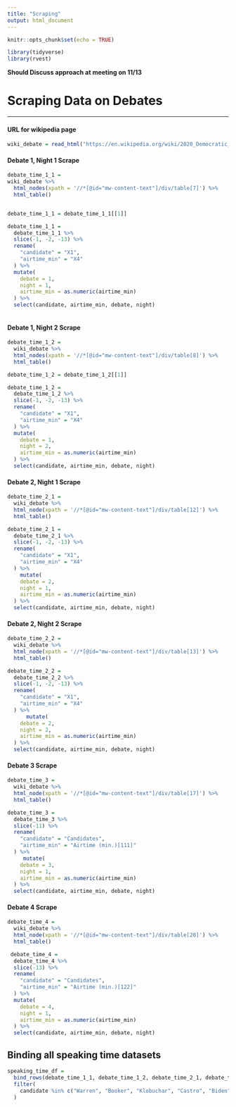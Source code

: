```yaml
---
title: "Scraping"
output: html_document
---
```


```r
knitr::opts_chunk$set(echo = TRUE)

library(tidyverse)
library(rvest)
```

**Should Discuss approach at meeting on 11/13**

# Scraping Data on Debates 
***

#### URL for wikipedia page

```r
wiki_debate = read_html("https://en.wikipedia.org/wiki/2020_Democratic_Party_presidential_debates_and_forums")
```

#### Debate 1, Night 1 Scrape

```r
debate_time_1_1 = 
wiki_debate %>% 
  html_nodes(xpath = '//*[@id="mw-content-text"]/div/table[7]') %>%
  html_table() 


debate_time_1_1 = debate_time_1_1[[1]] 

debate_time_1_1 = 
  debate_time_1_1 %>% 
  slice(-1, -2, -13) %>% 
  rename(
    "candidate" = "X1",
    "airtime_min" = "X4"
  ) %>% 
  mutate(
    debate = 1,
    night = 1,
    airtime_min = as.numeric(airtime_min)
  ) %>% 
  select(candidate, airtime_min, debate, night)
  

```

#### Debate 1, Night 2 Scrape

```r
debate_time_1_2 = 
  wiki_debate %>% 
  html_nodes(xpath = '//*[@id="mw-content-text"]/div/table[8]') %>% 
  html_table()

debate_time_1_2 = debate_time_1_2[[1]] 

debate_time_1_2 = 
  debate_time_1_2 %>% 
  slice(-1, -2, -13) %>% 
  rename(
    "candidate" = "X1",
    "airtime_min" = "X4"
  ) %>% 
  mutate(
    debate = 1,
    night = 2,
    airtime_min = as.numeric(airtime_min)
  ) %>% 
  select(candidate, airtime_min, debate, night)

```

#### Debate 2, Night 1 Scrape

```r
debate_time_2_1 = 
  wiki_debate %>% 
  html_node(xpath = '//*[@id="mw-content-text"]/div/table[12]') %>% 
  html_table()

debate_time_2_1 = 
  debate_time_2_1 %>% 
  slice(-1, -2, -13) %>% 
  rename(
    "candidate" = "X1",
    "airtime_min" = "X4"
  ) %>% 
    mutate(
    debate = 2,
    night = 1,
    airtime_min = as.numeric(airtime_min)
  ) %>% 
  select(candidate, airtime_min, debate, night)
```

#### Debate 2, Night 2 Scrape

```r
debate_time_2_2 = 
  wiki_debate %>% 
  html_node(xpath = '//*[@id="mw-content-text"]/div/table[13]') %>% 
  html_table()

debate_time_2_2 = 
  debate_time_2_2 %>% 
  slice(-1, -2, -13) %>% 
  rename(
    "candidate" = "X1",
    "airtime_min" = "X4"
  ) %>% 
      mutate(
    debate = 2,
    night = 2,
    airtime_min = as.numeric(airtime_min)
  ) %>% 
  select(candidate, airtime_min, debate, night)

```

#### Debate 3 Scrape

```r
debate_time_3 = 
  wiki_debate %>% 
  html_node(xpath = '//*[@id="mw-content-text"]/div/table[17]') %>% 
  html_table()

debate_time_3 = 
  debate_time_3 %>% 
  slice(-11) %>% 
  rename(
    "candidate" = "Candidates",
    "airtime_min" = "Airtime (min.)[111]"
  ) %>% 
     mutate(
    debate = 3,
    night = 1,
    airtime_min = as.numeric(airtime_min)
  ) %>%
  select(candidate, airtime_min, debate, night)
```

#### Debate 4 Scrape

```r
debate_time_4 = 
  wiki_debate %>% 
  html_node(xpath = '//*[@id="mw-content-text"]/div/table[20]') %>% 
  html_table()

 debate_time_4 = 
  debate_time_4 %>% 
  slice(-13) %>% 
  rename(
    "candidate" = "Candidates",
    "airtime_min" = "Airtime (min.)[122]"
  ) %>% 
  mutate(
    debate = 4,
    night = 1,
    airtime_min = as.numeric(airtime_min)
  ) %>%
  select(candidate, airtime_min, debate, night)
```

## Binding all speaking time datasets 

```r
speaking_time_df = 
  bind_rows(debate_time_1_1, debate_time_1_2, debate_time_2_1, debate_time_2_2, debate_time_3, debate_time_4) %>% 
  filter(
    candidate %in% c("Warren", "Booker", "Klobuchar", "Castro", "Biden", "Sanders", "Buttigieg", "Harris", "Yang", "Gabbard") 
  )
```

